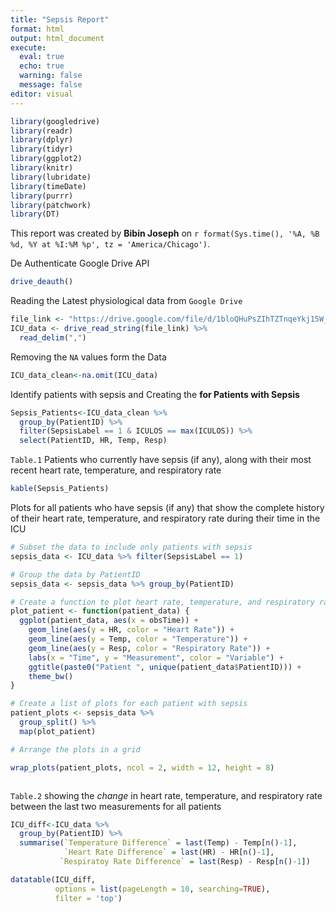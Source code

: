 ```yaml
---
title: "Sepsis Report"
format: html
output: html_document
execute: 
  eval: true
  echo: true
  warning: false
  message: false
editor: visual
---
```


```r
library(googledrive)
library(readr)
library(dplyr)
library(tidyr)
library(ggplot2)
library(knitr)
library(lubridate)
library(timeDate)
library(purrr)
library(patchwork)
library(DT)
```

This report was created by **Bibin Joseph** on `r format(Sys.time(), '%A, %B %d, %Y at %I:%M %p', tz = 'America/Chicago')`.

De Authenticate Google Drive API

```r
drive_deauth()
```

Reading the Latest physiological data from `Google Drive`

```r
file_link <- "https://drive.google.com/file/d/1bloQHuPsZIhTZTnqeYkj15W_gSmKtHOd"
ICU_data <- drive_read_string(file_link) %>% 
  read_delim(",")

```

Removing the `NA` values form the Data

```r

ICU_data_clean<-na.omit(ICU_data)

```

Identify patients with sepsis and Creating the **for Patients with Sepsis**

```r

Sepsis_Patients<-ICU_data_clean %>% 
  group_by(PatientID) %>% 
  filter(SepsisLabel == 1 & ICULOS == max(ICULOS)) %>% 
  select(PatientID, HR, Temp, Resp)

```

`Table.1` Patients who currently have sepsis (if any), along with their most recent heart rate, temperature, and respiratory rate

```r
kable(Sepsis_Patients)
```

Plots for all patients who have sepsis (if any) that show the complete history of their heart rate, temperature, and respiratory rate during their time in the ICU

```r

# Subset the data to include only patients with sepsis
sepsis_data <- ICU_data %>% filter(SepsisLabel == 1)

# Group the data by PatientID
sepsis_data <- sepsis_data %>% group_by(PatientID)

# Create a function to plot heart rate, temperature, and respiratory rate for a single patient
plot_patient <- function(patient_data) {
  ggplot(patient_data, aes(x = obsTime)) +
    geom_line(aes(y = HR, color = "Heart Rate")) +
    geom_line(aes(y = Temp, color = "Temperature")) +
    geom_line(aes(y = Resp, color = "Respiratory Rate")) +
    labs(x = "Time", y = "Measurement", color = "Variable") +
    ggtitle(paste0("Patient ", unique(patient_data$PatientID))) +
    theme_bw()
}

# Create a list of plots for each patient with sepsis
patient_plots <- sepsis_data %>% 
  group_split() %>% 
  map(plot_patient)

# Arrange the plots in a grid

wrap_plots(patient_plots, ncol = 2, width = 12, height = 8) 



```

`Table.2` showing the *change* in heart rate, temperature, and respiratory rate between the last two measurements for all patients

```r

ICU_diff<-ICU_data %>%
  group_by(PatientID) %>%
  summarise(`Temperature Difference` = last(Temp) - Temp[n()-1],
            `Heart Rate Difference` = last(HR) - HR[n()-1],
           `Respiratoy Rate Difference` = last(Resp) - Resp[n()-1])

datatable(ICU_diff, 
          options = list(pageLength = 10, searching=TRUE),
          filter = 'top')

```
